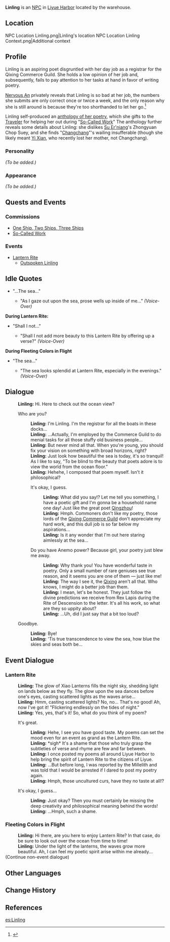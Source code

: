 {{Meta
<!-- REMOVE THIS TEMPLATE AFTER ADDING MISSING INFO -->
|missing_NPC_profile  = yes
}}
{{Character Infobox
|image            = NPC Linling.png
|region           = Liyue
|type             = NPC
}}
'''Linling''' is an [[NPC]] in [[Liyue Harbor]] located by the warehouse.

==Location==
<gallery hideaddbutton="true" captionalign="center">
NPC Location Linling.png|Linling's location
NPC Location Linling Context.png|Additional context
</gallery>

==Profile==
Linling is an aspiring poet disgruntled with her day job as a registrar for the Qixing Commerce Guild. She holds a low opinion of her job and, subsequently, fails to pay attention to her tasks at hand in favor of writing poetry.

[[Nervous An]] privately reveals that Linling is so bad at her job, the numbers she submits are only correct once or twice a week, and the only reason why she is still around is because they're too shorthanded to let her go.<ref>{{Ref/Quest|So-Called Work}}</ref>

Linling self-produced an [[Linling's Anthology of Selected Poetry|anthology of her poetry]], which she gifts to the [[Traveler]] for helping her out during "[[So-Called Work]]" The anthology further reveals some details about Linling: she dislikes [[Su Er'niang]]'s Zhongyuan Chop Suey, and she finds "[[Changchang]]"'s wailing insufferable (though she likely meant [[Yi Xian]], who recently lost her mother, not Changchang).

===Personality===
''(To be added.)''

===Appearance===
''(To be added.)''

==Quests and Events==
===Commissions===
* [[One Ship, Two Ships, Three Ships]]
* [[So-Called Work]]

===Events===
* [[Lantern Rite]]
** [[Outspoken Linling]]

==Idle Quotes==
* "...The sea..."
** {{A|VO Linling 01.ogg}} "As I gaze out upon the sea, prose wells up inside of me..." ''(Voice-Over)''

'''During Lantern Rite:'''
* "Shall I not..."
** {{A|VO Linling 01 (Lantern Rite).ogg}} "Shall I not add more beauty to this Lantern Rite by offering up a verse?" ''(Voice-Over)''

'''During Fleeting Colors in Flight'''
* "The sea..."
** {{A|VO Linling 02 (Lantern Rite).ogg}} "The sea looks splendid at Lantern Rite, especially in the evenings." ''(Voice-Over)''

==Dialogue==
{{Dialogue start}}
:'''Linling:''' Hi. Here to check out the ocean view?
:{{DIcon}} Who are you?
::'''Linling:''' I'm Linling. I'm the registrar for all the boats in these docks...
::'''Linling:''' ...Actually, I'm employed by the Commerce Guild to do menial tasks for all those stuffy old business people...
::'''Linling:''' But never mind all that. When you're young, you should fix your vision on something with broad horizons, right?
::'''Linling:''' Just look how beautiful the sea is today, it's so tranquil! As I like to say, "To be blind to the beauty that poets adore is to view the world from the ocean floor."
::'''Linling:''' Hehehe, I composed that poem myself. Isn't it philosophical?
::{{DIcon}} It's okay, I guess.
:::'''Linling:''' What did you say!? Let me tell you something, I have a poetic gift and I'm gonna be a household name one day! Just like the great poet [[Qingzhou]]!
:::'''Linling:''' Hmph. Commoners don't like my poetry, those lords of the [[Liyue Qixing|Qixing Commerce Guild]] don't appreciate my hard work, and this dull job is so far below my aspirations...
:::'''Linling:''' Is it any wonder that I'm out here staring aimlessly at the sea...
::{{DIcon}} Do you have Anemo power? Because girl, your poetry just blew me away.
:::'''Linling:''' Why thank you! You have wonderful taste in poetry. Only a small number of rare geniuses see true reason, and it seems you are one of them &mdash; just like me!
:::'''Linling:''' The way I see it, the [[Qixing]] aren't all that. Who knows, I might do a better job than them.
:::'''Linling:''' I mean, let's be honest. They just follow the divine predictions we receive from Rex Lapis during the Rite of Descension to the letter. It's all his work, so what are they so uppity about?
:::'''Linling:''' ...Uh, did I just say that a bit too loud?
:{{DIcon}} Goodbye.
::'''Linling:''' Bye!
::'''Linling:''' 'Tis true transcendence to view the sea, how blue the skies and seas both be...
{{Dialogue end}}

==Event Dialogue==
===Lantern Rite===
{{Dialogue start}}
:'''Linling:''' The glow of Xiao Lanterns fills the night sky, shedding light on lands below as they fly. The glow upon the sea dances before one's eyes, casting scattered lights as the waves arise...
:'''Linling:''' Hmm, casting scattered lights? No, no... That's no good! Ah, now I've got it! "Flickering endlessly on the tides of night."
:'''Linling:''' Yes, yes, that's it! So, what do you think of my poem?
:{{DIcon}} It's great.
::'''Linling:''' Hehe, I see you have good taste. My poems can set the mood even for an event as grand as the Lantern Rite.
::'''Linling:''' *sigh* It's a shame that those who truly grasp the subtleties of verse and rhyme are few and far between.
::'''Linling:''' I once posted my poems all around Liyue Harbor to help bring the spirit of Lantern Rite to the citizens of Liyue.
::'''Linling:''' ...But before long, I was reported by the Millelith and was told that I would be arrested if I dared to post my poetry again.
::'''Linling:''' Hmph, those uncultured curs, have they no taste at all!?
:{{DIcon}} It's okay, I guess...
::'''Linling:''' Just okay? Then you must certainly be missing the deep creativity and philosophical meaning behind the words!
::'''Linling:''' ...Hmph, such a shame.
{{Dialogue end}}

===Fleeting Colors in Flight===
{{Dialogue start}}
:'''Linling:''' Hi there, are you here to enjoy Lantern Rite?  In that case, do be sure to look out over the ocean from time to time!
:'''Linling:''' Under the light of the lanterns, the waves grow more beautiful. Ah, I can feel my poetic spirit arise within me already...
;(Continue non-event dialogue)
{{Dialogue end}}

==Other Languages==
{{Other Languages
|default_hidden = 1
|en      = Linling
|zhs     = 霖铃
|zhs_rm  = Línlíng
|zht     = 霖鈴
|zht_rm  = Línlíng
|ja      = 霖鈴
|ja_rm   = Rinrei{{Assumed}}
|ko      = 임령
|ko_rm   = Imryeong
|es      = Linling
|fr      = Linling
|ru      = Линь Лин
|th      = Linling
|vi      = Linling
|de      = Linling
|id      = Linling
|pt      = Linling
}}

==Change History==
{{Change History|1.0}}

==References==
{{Reflist}}

[[es:Linling]]